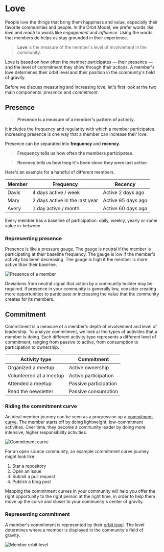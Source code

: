 # Love

People love the things that bring them happiness and value, especially their
favorite communities and people. In the Orbit Model, we prefer words like _love_
and _reach_ to words like _engagement_ and _influence_. Using the words that
members do helps us stay grounded in their experience.

> **Love** is the measure of the member's level of involvement in the community.

Love is
based on how often the member participates — their presence — and the level of
commitment they show through their actions. A member's love
determines their orbit level and their position in the community's field of
gravity.

<div className="flex justify-center space-x-8 mx-auto py-8">
  <FontAwesomeIcon icon="stairs" className="text-[150px]" />
</div>

Before we discuss measuring and increasing love, let's first look at the two
main components: _presence_ and _commitment_.

## Presence

> **Presence is a measure of a member's pattern of activity**.

It includes the
frequency and regularity with which a member participates. Increasing presence
is one way that a member can increase their love.

Presence can be separated into **frequency** and **recency**.

> **Frequency tells us how often the members participates**.

> **Recency tells us how long it's been since they were last active**.

Here's an example for a handful of different members.

| Member | Frequency                      | Recency            |
| ------ | ------------------------------ | ------------------ |
| Davis  | 4 days active / week           | Active 2 days ago  |
| Mary   | 2 days active in the last year | Active 95 days ago |
| Avery  | 1 day active / month           | Active 60 days ago |

Every member has a baseline of participation: daily, weekly, yearly or some
value in-between.

### Representing presence

Presence is like a pressure gauge. The gauge is neutral if the member is
participating at their baseline frequency. The gauge is low if the member's
activity has been decreasing. The gauge is high if the member is more active
than their baseline.

![Presence of a member](/presence.jpg)

Deviations from neutral signal that action by a community builder may be
required. If presence in your community is generally low, consider creating more
opportunities to participate or increasing the value that the community creates
for its members.

## Commitment

Commitment is a measure of a member's depth of involvement and level of
leadership. To analyze commitment, we look at the types of activities that a
member is doing. Each different activity type represents a different level of
commitment, ranging from passive to active, from consumption to participation
to ownership.

| Activity type           | Commitment            |
| ----------------------- | --------------------- |
| Organized a meetup      | Active ownership      |
| Volunteered at a meetup | Active participation  |
| Attended a meetup       | Passive participation |
| Read the newsletter     | Passive consumption   |

### Riding the commitment curve

An ideal member journey can be seen as a progression up a [commitment
curve](https://www.carriemelissajones.com/blog/community-commitment-curve). The
member starts off by doing lightweight, low-commitment activities. Over time,
they become a community leader by doing more intensive, higher responsibility
activities.

![Commitment curve](/commitment-curve-simple.jpg)

For an open source community, an example commitment curve journey might look like:

1. Star a repository
1. Open an issue
1. Submit a pull request
1. Publish a blog post

Mapping the commitment curves in your community will help you offer the right
opportunity to the right person at the right time, in order to help them move up
the curve and closer to your community's center of gravity.

### Representing commitment

A member's commitment is represented by their [orbit level](/orbit-levels). The
level determines where a member is displayed in the community's field of
gravity.

![Member orbit level](/member-orbit-level.jpg)
